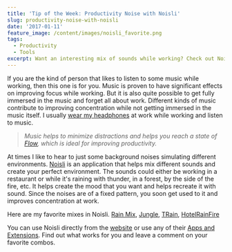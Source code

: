 ```yaml
---
title: 'Tip of the Week: Productivity Noise with Noisli'
slug: productivity-noise-with-noisli
date: '2017-01-11'
feature_image: /content/images/noisli_favorite.png
tags:
  - Productivity
  - Tools
excerpt: Want an interesting mix of sounds while working? Check out Noisli.
---
```

If you are the kind of person that likes to listen to some music while working, then this one is for you. Music is proven to have significant effects on improving focus while working. But it is also quite possible to get fully immersed in the music and forget all about work. Different kinds of music contribute to improving concentration while not getting immersed in the music itself. I usually [wear my headphones](http://theheadphonesrule.com/) at work while working and listen to music.

> _Music helps to minimize distractions and helps you reach a state of [Flow](http://amzn.to/2jlYIgV), which is ideal for improving productivity._

At times I like to hear to just some background noises simulating different environments. [Noisli](https://www.noisli.com/) is an application that helps mix different sounds and create your perfect environment. The sounds could either be working in a restaurant or while it's raining with thunder, in a forest, by the side of the fire, etc. It helps create the mood that you want and helps recreate it with sound. Since the noises are of a fixed pattern, you soon get used to it and improves concentration at work.

<ImageCard src="/content/images/noisli_favorite.png" alt="Noisli - Favorite Combos" />

Here are my favorite mixes in Noisli. [Rain Mix](https://www.noisli.com/get_combo_by_link/W5rvjLZXcoJbooq), [Jungle](https://www.noisli.com/get_combo_by_link/vjUpcG2OAXxKVSU), [TRain](https://www.noisli.com/get_combo_by_link/uhRXMysAIcVEbHF), [HotelRainFire](https://www.noisli.com/get_combo_by_link/gFKhnETdoybxcmc)

You can use Noisli directly from the [website](https://www.noisli.com/) or use any of their [Apps and Extensions](https://www.noisli.com/apps). Find out what works for you and leave a comment on your favorite combos.
